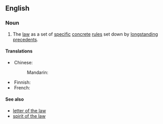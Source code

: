 ==English==

===Noun===
{{en-noun|head=[[black]]-[[letter]] [[law]]|-}}

# {{lb|en|legal}} The [[law]] as a set of [[specific]] [[concrete]] [[rules]] set down by [[longstanding]] [[precedent]]s.

====Translations====
{{trans-top|law as a set of rules}}
* Chinese:
*: Mandarin: {{t-needed|cmn}}
{{trans-mid}}
* Finnish: {{t|fi|[[vakiintunut]] [[lainsäädäntö]]}}
* French: {{t-needed|fr}}
{{trans-bottom}}

====See also====
* [[letter of the law]]
* [[spirit of the law]]